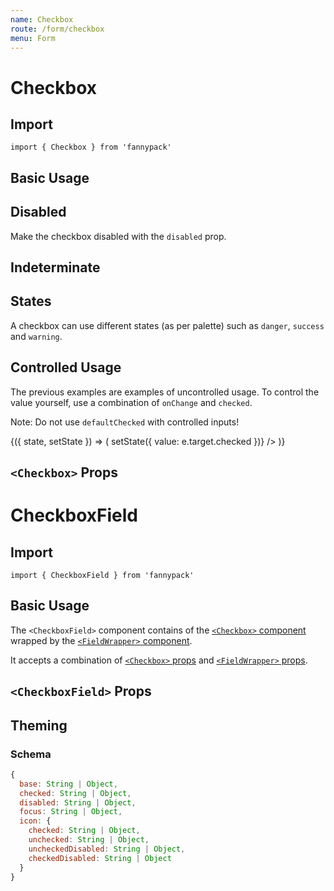 ```yaml
---
name: Checkbox
route: /form/checkbox
menu: Form
---
```



# Checkbox

## Import

`import { Checkbox } from 'fannypack'`

## Basic Usage

<Playground>
  <Checkbox label="Click me" />
</Playground>

## Disabled

Make the checkbox disabled with the `disabled` prop.

<Playground>
  <Checkbox disabled label="Click me" />
  <Checkbox checked disabled label="Click me" />
</Playground>

## Indeterminate

<Playground>
  <Checkbox label="Click me" checked indeterminate />
</Playground>

## States

A checkbox can use different states (as per palette) such as `danger`, `success` and `warning`.

<Playground>
  <Checkbox state="danger" label="Click me" />
  <Checkbox state="success" label="Click me" />
  <Checkbox state="warning" label="Click me" />
  <Checkbox state="primary" label="Click me" />
</Playground>

## Controlled Usage

The previous examples are examples of uncontrolled usage. To control the value yourself, use a combination of `onChange` and `checked`.

Note: Do not use `defaultChecked` with controlled inputs!

<Playground>
  <Component initialState={{ value: true }}>
    {({ state, setState }) => (
      <Checkbox
        label="Click me"
        checked={state.value}
        onChange={e => setState({ value: e.target.checked })}
      />
    )}
  </Component>
</Playground>

## `<Checkbox>` Props

<PropsTable component={Checkbox} />

# CheckboxField

## Import

`import { CheckboxField } from 'fannypack'`

## Basic Usage

The `<CheckboxField>` component contains of the [`<Checkbox>` component](#checkbox) wrapped by the [`<FieldWrapper>` component](/form/fieldwrapper).

It accepts a combination of [`<Checkbox>` props](/form/checkbox#props) and [`<FieldWrapper>` props](/form/fieldwrapper#props).

<Playground>
  <CheckboxField a11yId="isSubscribed" checkboxLabel="Check me" label="Check below to subscribe" />
</Playground>

## `<CheckboxField>` Props

<PropsTable component={CheckboxField} />

## Theming

### Schema

```jsx
{
  base: String | Object,
  checked: String | Object,
  disabled: String | Object,
  focus: String | Object,
  icon: {
    checked: String | Object,
    unchecked: String | Object,
    uncheckedDisabled: String | Object,
    checkedDisabled: String | Object
  }
}
```
